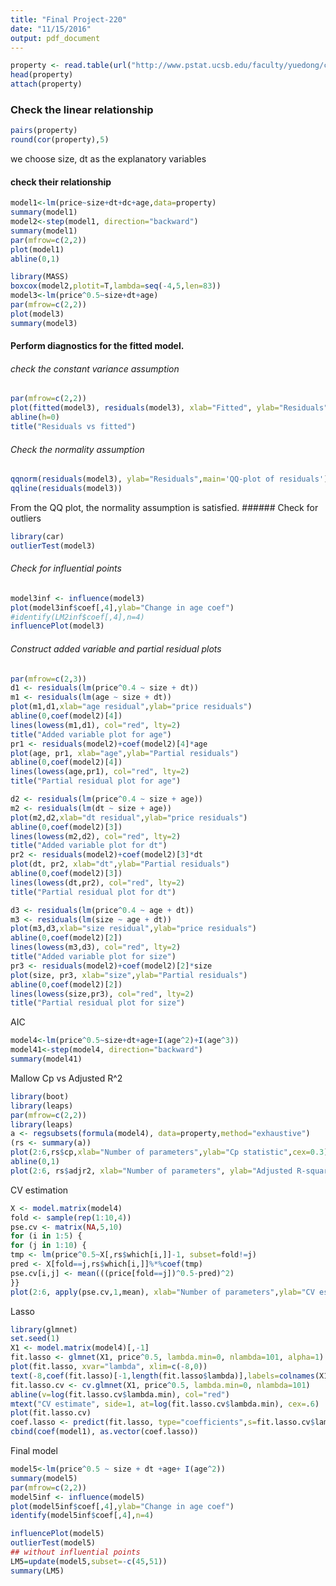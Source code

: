 ```yaml
---
title: "Final Project-220"
date: "11/15/2016"
output: pdf_document
---
```


```r
property <- read.table(url("http://www.pstat.ucsb.edu/faculty/yuedong/classes/data/property.txt"),header = T)
head(property)
attach(property)
```

### Check the linear relationship
```r
pairs(property)
round(cor(property),5)
```

we choose size, dt as the explanatory variables

#### check their relationship
```r
model1<-lm(price~size+dt+dc+age,data=property)
summary(model1)
model2<-step(model1, direction="backward")
summary(model1)
par(mfrow=c(2,2))
plot(model1)
abline(0,1)

library(MASS)
boxcox(model2,plotit=T,lambda=seq(-4,5,len=83))
model3<-lm(price^0.5~size+dt+age)
par(mfrow=c(2,2))
plot(model3)
summary(model3)
```


#### Perform diagnostics for the fitted model.

###### check the constant variance assumption
```r
par(mfrow=c(2,2))
plot(fitted(model3), residuals(model3), xlab="Fitted", ylab="Residuals")
abline(h=0)
title("Residuals vs fitted")
```

###### Check the normality assumption
```r
qqnorm(residuals(model3), ylab="Residuals",main='QQ-plot of residuals')
qqline(residuals(model3))
```

From the QQ plot, the normality assumption is satisfied.
###### Check for outliers
```r
library(car)
outlierTest(model3)
```

###### Check for influential points
```r
model3inf <- influence(model3)
plot(model3inf$coef[,4],ylab="Change in age coef")
#identify(LM2inf$coef[,4],n=4)
influencePlot(model3)
```


###### Construct added variable and partial residual plots
```r
par(mfrow=c(2,3))
d1 <- residuals(lm(price^0.4 ~ size + dt))
m1 <- residuals(lm(age ~ size + dt))
plot(m1,d1,xlab="age residual",ylab="price residuals")
abline(0,coef(model2)[4])
lines(lowess(m1,d1), col="red", lty=2)
title("Added variable plot for age")
pr1 <- residuals(model2)+coef(model2)[4]*age
plot(age, pr1, xlab="age",ylab="Partial residuals")
abline(0,coef(model2)[4])
lines(lowess(age,pr1), col="red", lty=2)
title("Partial residual plot for age")

d2 <- residuals(lm(price^0.4 ~ size + age))
m2 <- residuals(lm(dt ~ size + age))
plot(m2,d2,xlab="dt residual",ylab="price residuals")
abline(0,coef(model2)[3])
lines(lowess(m2,d2), col="red", lty=2)
title("Added variable plot for dt")
pr2 <- residuals(model2)+coef(model2)[3]*dt
plot(dt, pr2, xlab="dt",ylab="Partial residuals")
abline(0,coef(model2)[3])
lines(lowess(dt,pr2), col="red", lty=2)
title("Partial residual plot for dt")

d3 <- residuals(lm(price^0.4 ~ age + dt))
m3 <- residuals(lm(size ~ age + dt))
plot(m3,d3,xlab="size residual",ylab="price residuals")
abline(0,coef(model2)[2])
lines(lowess(m3,d3), col="red", lty=2)
title("Added variable plot for size")
pr3 <- residuals(model2)+coef(model2)[2]*size
plot(size, pr3, xlab="size",ylab="Partial residuals")
abline(0,coef(model2)[2])
lines(lowess(size,pr3), col="red", lty=2)
title("Partial residual plot for size")
```

AIC
```r
model4<-lm(price^0.5~size+dt+age+I(age^2)+I(age^3))
model41<-step(model4, direction="backward")
summary(model41)
```

Mallow Cp vs Adjusted R^2
```r
library(boot)
library(leaps)
par(mfrow=c(2,2))
library(leaps)
a <- regsubsets(formula(model4), data=property,method="exhaustive") 
(rs <- summary(a))
plot(2:6,rs$cp,xlab="Number of parameters",ylab="Cp statistic",cex=0.3)
abline(0,1)
plot(2:6, rs$adjr2, xlab="Number of parameters", ylab="Adjusted R-square")
```

CV estimation
```r
X <- model.matrix(model4)
fold <- sample(rep(1:10,4)) 
pse.cv <- matrix(NA,5,10)
for (i in 1:5) { 
for (j in 1:10) {
tmp <- lm(price^0.5~X[,rs$which[i,]]-1, subset=fold!=j) 
pred <- X[fold==j,rs$which[i,]]%*%coef(tmp) 
pse.cv[i,j] <- mean(((price[fold==j])^0.5-pred)^2)
}}
plot(2:6, apply(pse.cv,1,mean), xlab="Number of parameters",ylab="CV estimates of prediction errors")
```


Lasso
```r
library(glmnet)
set.seed(1)
X1 <- model.matrix(model4)[,-1]
fit.lasso <- glmnet(X1, price^0.5, lambda.min=0, nlambda=101, alpha=1)
plot(fit.lasso, xvar="lambda", xlim=c(-8,0))
text(-8,coef(fit.lasso)[-1,length(fit.lasso$lambda)],labels=colnames(X1),cex=0.6) 
fit.lasso.cv <- cv.glmnet(X1, price^0.5, lambda.min=0, nlambda=101)
abline(v=log(fit.lasso.cv$lambda.min), col="red")
mtext("CV estimate", side=1, at=log(fit.lasso.cv$lambda.min), cex=.6)
plot(fit.lasso.cv)
coef.lasso <- predict(fit.lasso, type="coefficients",s=fit.lasso.cv$lambda.min) 
cbind(coef(model1), as.vector(coef.lasso))
```

Final model

```r
model5<-lm(price^0.5 ~ size + dt +age+ I(age^2))
summary(model5)
par(mfrow=c(2,2))
model5inf <- influence(model5)
plot(model5inf$coef[,4],ylab="Change in age coef")
identify(model5inf$coef[,4],n=4)

influencePlot(model5)
outlierTest(model5)
## without influential points
LM5=update(model5,subset=-c(45,51))
summary(LM5)
```
